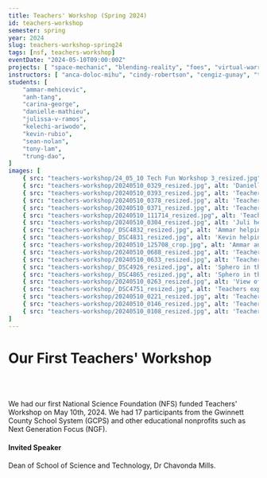 ```yaml
---
title: Teachers' Workshop (Spring 2024)
id: teachers-workshop
semester: spring
year: 2024
slug: teachers-workshop-spring24
tags: [nsf, teachers-workshop]
eventDate: "2024-05-10T09:00:00Z"
projects: [ "space-mechanic", "blending-reality", "foes", "virtual-warriors", "jedi-sphero" ]
instructors: [ "anca-doloc-mihu", "cindy-robertson", "cengiz-gunay", "tirza-leader", "xin-xu", "wei-jin", "rahaf-barakat" ]
students: [
    "ammar-mehicevic",
    "anh-tang",
    "carina-george",
    "danielle-mathieu",
    "julissa-v-ramos",
    "kelechi-ariwodo",
    "kevin-rubio",
    "sean-nolan",
    "tony-lam",
    "trung-dao",
]
images: [ 
    { src: "teachers-workshop/24_05_10 Tech Fun Workshop 3_resized.jpg", alt: 'Teachers hand-in-hand exploring conductivity while playing with Space Mechanic' },
    { src: "teachers-workshop/20240510_0329_resized.jpg", alt: 'Danielle, Kevin, and Ammar helping a teacher' },
    { src: "teachers-workshop/20240510_0393_resized.jpg", alt: 'Teachers exploring conductivity while playing with Space Mechanic' },
    { src: "teachers-workshop/20240510_0378_resized.jpg", alt: 'Teachers exploring conductivity while playing with Space Mechanic'},
    { src: "teachers-workshop/20240510_0371_resized.jpg", alt: 'Teachers exploring conductivity while playing with Space Mechanic'},
    { src: "teachers-workshop/20240510_111714_resized.jpg", alt: 'Teachers exploring conductivity while playing with Space Mechanic'},
    { src: "teachers-workshop/20240510_0304_resized.jpg", alt: 'Juli helping with Space Mechanic'},
    { src: "teachers-workshop/_DSC4832_resized.jpg", alt: 'Ammar helping with Space Mechanic'},
    { src: "teachers-workshop/_DSC4831_resized.jpg", alt: 'Kevin helping with Space Mechanic'},       
    { src: "teachers-workshop/20240510_125708_crop.jpg", alt: 'Ammar and Danielle with Spheros going through the Jedi maze'},
    { src: "teachers-workshop/20240510_0688_resized.jpg", alt: 'Teachers playing with Spheros going through the Jedi maze'},
    { src: "teachers-workshop/20240510_0633_resized.jpg", alt: 'Teachers playing with Spheros going through the Jedi maze'},
    { src: "teachers-workshop/_DSC4926_resized.jpg", alt: 'Sphero in the palm of a teacher'},
    { src: "teachers-workshop/_DSC4865_resized.jpg", alt: 'Sphero in the palm of a teacher'},
    { src: "teachers-workshop/20240510_0263_resized.jpg", alt: 'View of the room'},
    { src: "teachers-workshop/_DSC4751_resized.jpg", alt: 'Teachers exploring conductivity while playing with Space Mechanic'},
    { src: "teachers-workshop/20240510_0221_resized.jpg", alt: 'Teachers exploring conductivity while playing with Space Mechanic'},
    { src: "teachers-workshop/20240510_0146_resized.jpg", alt: 'Teachers exploring conductivity while playing with Space Mechanic'},
    { src: "teachers-workshop/20240510_0108_resized.jpg", alt: 'Teachers exploring conductivity while playing with Space Mechanic'},
]
---
```




# Our First Teachers' Workshop
<br>
<Photo src={group_1.src} alt="Group photo on the library stairs"/>  
</br>
<p>We had our first National Science Foundation (NFS) funded Teachers' Workshop on 
May 10th, 2024. We had 17 participants from the Gwinnett County School System
 (GCPS) and other educational nonprofits such as Next Generation Focus (NGF).</p>


#### Invited Speaker

<Photo src={cmills.src} alt="Dean of School of Science and Technology, Dr Chavonda Mills."/>  
<p>Dean of School of Science and Technology, Dr Chavonda Mills.</p>

